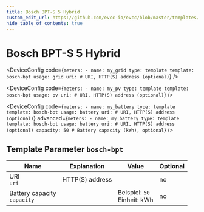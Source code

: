 ```yaml
---
title: Bosch BPT-S 5 Hybrid
custom_edit_url: https://github.com/evcc-io/evcc/blob/master/templates/definition/meter/bosch-bpt.yaml
hide_table_of_contents: true
---
```



# Bosch BPT-S 5 Hybrid

<div className="device-detail-container">
  <div className="device-detail-content">
    <DeviceFeatures features="" />

<Tabs>
<TabItem value="grid" label="Grid" default>

<DeviceConfig code={`meters:
    - name: my_grid
      type: template
      template: bosch-bpt
      usage: grid
      uri: # URI, HTTP(S) address (optional)`}  />

</TabItem>
<TabItem value="pv" label="PV">

<DeviceConfig code={`meters:
    - name: my_pv
      type: template
      template: bosch-bpt
      usage: pv
      uri: # URI, HTTP(S) address (optional)`}  />

</TabItem>
<TabItem value="battery" label="Battery">

<DeviceConfig code={`meters:
    - name: my_battery
      type: template
      template: bosch-bpt
      usage: battery
      uri: # URI, HTTP(S) address (optional)`} advanced={`meters:
    - name: my_battery
      type: template
      template: bosch-bpt
      usage: battery
      uri: # URI, HTTP(S) address (optional)
      capacity: 50 # Battery capacity (kWh), optional`} />

</TabItem>
</Tabs>
  </div>
  <div className="device-detail-icon">
    <evcc-icon
      type="meter"
      name="bosch-bpt-s-5-hybrid"
      size="400px"
      alt="Bosch BPT-S 5 Hybrid"
      className="device-detail-icon-img"
    ></evcc-icon>
  </div>
</div>

## Template Parameter `bosch-bpt`

| Name | Explanation | Value | Optional |
|-----------|-------------|-------|----------|
| URI<br/>`uri` | HTTP(S) address |  | no |
| Battery capacity<br/>`capacity` |  | Beispiel: `50`<br/>Einheit: kWh | no |

